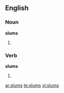 ==English==

===Noun===
'''slums'''

# {{plural of|[[slum]]}}

===Verb===
'''slums'''

# {{third-person singular of|[[slum]]}}

[[ar:slums]]
[[te:slums]]
[[vi:slums]]